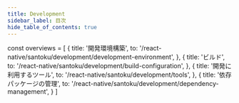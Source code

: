 ```yaml
---
title: Development
sidebar_label: 目次
hide_table_of_contents: true
---
```


<!-- textlint-disable ja-technical-writing/sentence-length,ja-technical-writing/max-comma,ja-spacing/ja-no-space-around-parentheses,jtf-style/3.3.かっこ類と隣接する文字の間のスペースの有無,ja-technical-writing/ja-no-mixed-period,ja-technical-writing/no-unmatched-pair -->

const overviews = [
  {
    title: '開発環境構築',
    to: '/react-native/santoku/development/development-environment',
  },
  {
    title: 'ビルド',
    to: '/react-native/santoku/development/build-configuration',
  },
  {
    title: '開発に利用するツール',
    to: '/react-native/santoku/development/tools',
  },
  {
    title: '依存パッケージの管理',
    to: '/react-native/santoku/development/dependency-management',
  }
]

<PageList overviews={overviews} colSize={12} />

<!-- textlint-enable ja-technical-writing/sentence-length,ja-technical-writing/max-comma,ja-spacing/ja-no-space-around-parentheses,jtf-style/3.3.かっこ類と隣接する文字の間のスペースの有無,ja-technical-writing/ja-no-mixed-period,ja-technical-writing/no-unmatched-pair -->
